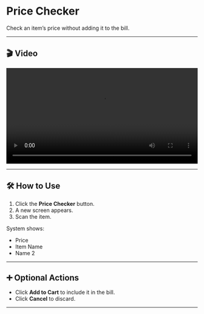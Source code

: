 # Price Checker

Check an item’s price without adding it to the bill.



---

## 🎬 Video

<video controls width="100%">
  <source src="https://raw.githubusercontent.com/GunaMyCom/smartposv7/master/docs/assets/videos/pricechecker.mp4" type="video/mp4" />
  Your browser does not support the video tag.
</video>

---


## 🛠️ How to Use

1. Click the **Price Checker** button.
2. A new screen appears.
3. Scan the item.

System shows:
- Price
- Item Name
- Name 2

---

## ➕ Optional Actions

- Click **Add to Cart** to include it in the bill.
- Click **Cancel** to discard.

---
